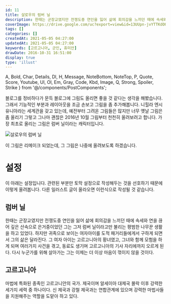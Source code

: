 ```yaml
---
id: 11
title: 살로우의 럼버 닐
description: 한때는 군장교였지만 전쟁도중 연인을 잃어 삶에 회의감을 느끼던 때에 속세와 연을 끊어 깊은 산속으로 은거중이었던 그는 그저 럼버 닐이라고만 불리는 평범한 나무꾼 생활을 하고 있었다. 하지만 귀족으로 보이는 여자아이를 도적 패거리들에게서 구하게 되면서 그의 삶은 달라진다. 그 여자 아이는 고르고니아의 황녀였고, 그녀와 함께 모험을 하게 되며 여러가지 사건을 겪고, 동료도 생기며 고르고니아의 기사 자리에까지 오르게 된다. 다시 누군가를 위해 살아가는 그는 이제는 더 이상 마음이 꺾이지 않을 것이다.
coverImage: https://drive.google.com/uc?export=view&id=13UUpn-jvYTTKdOOILGel7PO7puNJ5BF0
tags: []
categories: []
createdAt: 2021-05-05 04:27:00
updatedAt: 2021-05-05 04:27:00
keywords: [고르고니아, 군인, 휴미안]
drawDate: 2016-10-31 16:51:00
display: true
type: 'illust'
---
```


  A, Bold, Char, Details, Dl, H, Message, NoteBottom, NoteTop, P,
  Quote, Score, Youtube, Ul, Ol, Em, Gray, Code, Kbd, Image,
  Q, Strong, Spoiler, Strike
} from '@/components/PostComponents';

블로그를 정비하다가 문득 블로그에 그림도 올리면 좋을 것 같다는 생각을 해봤습니다. 그래서 기능적인 부분과 레이아웃을 조금 손보고 그림을 좀 추가해봅니다. 니힐라 엔시유니아라는 세계관을 갖고 있는데, 예전부터 그려온 그림들은 많지만 너무 옛날 그림은 좀 올리기 그렇고 그나마 괜찮은 2016년 10월 그림부터 천천히 올려보려고 합니다. 가장 최초로 올리는 그림은 럼버 닐이라는 캐릭터입니다.

![살로우의 럼버 닐](https://i.postimg.cc/kqQ9kLTZ/2016-10-31-16-51.png)

이 그림은 리메이크 되었는데, 그 그림은 나중에 올려보도록 하겠습니다.

# 설정
이 아래는 설정입니다. 관련된 부분만 토막 설정으로 작성해두는 것을 선호하기 때문에 이렇게 올려봅니다. 다른 일러스트 글이 올라오면 이런식으로 작성될 것 같습니다.

## 럼버 닐
한때는 군장교였지만 전쟁도중 연인을 잃어 삶에 회의감을 느끼던 때에 속세와 연을 끊어 깊은 산속으로 은거중이었던 그는 그저 럼버 닐이라고만 불리는 평범한 나무꾼 생활을 하고 있었다. 하지만 귀족으로 보이는 여자아이를 도적 패거리들에게서 구하게 되면서 그의 삶은 달라진다. 그 여자 아이는 고르고니아의 황녀였고, 그녀와 함께 모험을 하게 되며 여러가지 사건을 겪고, 동료도 생기며 고르고니아의 기사 자리에까지 오르게 된다. 다시 누군가를 위해 살아가는 그는 이제는 더 이상 마음이 꺾이지 않을 것이다.

## 고르고니아
마법에 특화된 종족인 고르고니안의 국가. 제국이며 알세이아 대제국 몰락 이후 강력한 세가지 세력 중 하나이다. 신 제국과 강철 제국과는 연합관계에 있으며 강력한 마법사들을 지원해주는 역할을 도맡아 하고 있다.
